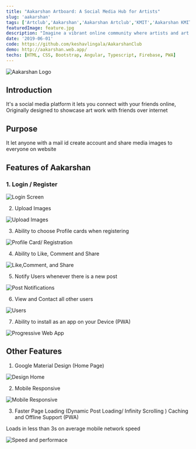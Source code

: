```yaml
---
title: "Aakarshan Artboard: A Social Media Hub for Artists"
slug: 'aakarshan'
tags: ['Artclub','Aakarshan','Aakarshan Artclub','KMIT','Aakarshan KMIT','KMIT Aakarshan','Keshav Lingala','Keshav Reddy','Keshav Reddy Lingala','Lingala Keshav Reddy','Keshav']
featuredImage: feature.jpg
description: "Imagine a vibrant online community where artists and art enthusiasts come together to share their creativity. Aakarshan Artboard is a dynamic social media platform that bridges the gap between artists and their audience. Designed with sleek Google Material Design, this platform allows you to create an account, upload your artwork, and connect with friends through likes, comments, and shares. Whether you’re on the go or at home, Aakarshan Artboard’s mobile responsiveness and lightning-fast performance ensure a seamless experience. Plus, with push notifications and the option to install it as a Progressive Web App (PWA), you can stay connected to the art community anytime, anywhere."
date: '2019-06-01'
code: https://github.com/keshavlingala/AakarshanClub
demo: http://aakarshan.web.app/
techs: [HTML, CSS, Bootstrap, Angular, Typescript, Firebase, PWA]
---
```



![Aakarshan Logo](feature.jpg)


## Introduction
It's a social media platform it lets you connect with your friends online, Originally designed to showcase art work
with friends over internet

## Purpose
It let anyone with a mail id create account and share media images to everyone on website

## Features of Aakarshan

### 1. Login / Register

![Login Screen](images/login.jpg)

2. Upload Images

![Upload Images](images/uploadpost.jpg)

3. Ability to choose Profile cards when registering

![Profile Card/ Registration](images/profilecards.jpg)

4. Ability to Like, Comment and Share

![Like,Comment, and Share](images/likeshare.jpg)

5. Notify Users whenever there is a new post

![Post Notifications](images/notify.png)

6. View and Contact all other users

![Users](images/users.jpg)

7. Ability to install as an app on your Device (PWA)

![Progressive Web App](images/app.jpg)

## Other Features

1. Google Material Design (Home Page)

![Design Home](images/home.jpg)

2. Mobile Responsive

![Mobile Responsive](images/mobile.jpg)

3. Faster Page Loading (Dynamic Post Loading/ Infinity Scrolling ) Caching and Offline Support (PWA)

Loads in less than 3s on average mobile  network speed

![Speed and performace](images/performance.jpg)


